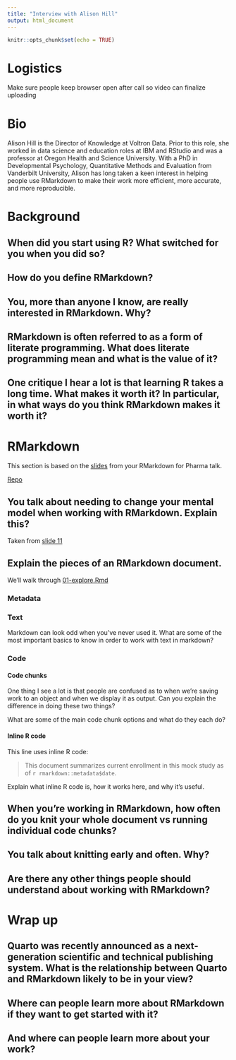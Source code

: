 ```yaml
---
title: "Interview with Alison Hill"
output: html_document
---
```


```r
knitr::opts_chunk$set(echo = TRUE)
```

# Logistics

Make sure people keep browser open after call so video can finalize uploading

# Bio

Alison Hill is the Director of Knowledge at Voltron Data. Prior to this role, she worked in data science and education roles at IBM and RStudio and was a professor at Oregon Health and Science University. With a PhD in Developmental Psychology, Quantitative Methods and Evaluation from Vanderbilt University, Alison has long taken a keen interest in helping people use RMarkdown to make their work more efficient, more accurate, and more reproducible. 

# Background

## When did you start using R? What switched for you when you did so?

## How do you define RMarkdown?

## You, more than anyone I know, are really interested in RMarkdown. Why? 

## RMarkdown is often referred to as a form of literate programming. What does literate programming mean and what is the value of it?  

## One critique I hear a lot is that learning R takes a long time. What makes it worth it? In particular, in what ways do you think RMarkdown makes it worth it?

# RMarkdown

This section is based on the [slides](https://rmd4pharma.netlify.app/static/slides/01-rmd-anatomy.html) from your RMarkdown for Pharma talk.

[Repo](https://github.com/apreshill/rmd4pharma/)

## You talk about needing to change your mental model when working with RMarkdown. Explain this?

Taken from [slide 11](https://rmd4pharma.netlify.app/static/slides/01-rmd-anatomy.html#11)

## Explain the pieces of an RMarkdown document. 

We'll walk through [01-explore.Rmd](https://rstudio.cloud/spaces/94994/project/4104474)

### Metadata

### Text

Markdown can look odd when you've never used it. What are some of the most important basics to know in order to work with text in markdown? 

### Code

#### Code chunks

One thing I see a lot is that people are confused as to when we're saving work to an object and when we display it as output. Can you explain the difference in doing these two things?

What are some of the main code chunk options and what do they each do? 

#### Inline R code

This line uses inline R code:

> This document summarizes current enrollment in this mock study as of `r rmarkdown::metadata$date`.

Explain what inline R code is, how it works here, and why it's useful.

## When you're working in RMarkdown, how often do you knit your whole document vs running individual code chunks?

## You talk about knitting early and often. Why? 

## Are there any other things people should understand about working with RMarkdown? 

# Wrap up

## Quarto was recently announced as a next-generation scientific and technical publishing system. What is the relationship between Quarto and RMarkdown likely to be in your view?

## Where can people learn more about RMarkdown if they want to get started with it? 

## And where can people learn more about your work?
